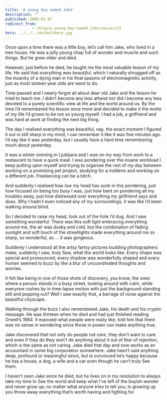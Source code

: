 ```yaml
---
title: 'A young boy named Jake'
description: ""
published: 2009-01-07
redirect_from: 
            - /blog/a-young-boy-named-jake/swizec/21
hero: ../../../defaultHero.jpg
---
```

Once upon a time there was a little boy, let’s call him Jake, who lived in a tree house. He was a jolly young chap full of wonder and muscle and such things. But he grew older and died.

However, just before he died, he taught me the most valuable lesson of my life. He said that _everything was beautiful_, which I naturally shrugged off as the insanity of a dying man in his final spasms of electromagnetic activity, just as most sixteen year olds are wont to do.

Time passed and I nearly forgot all about dear old Jake and the lesson he tried to teach me. I didn’t become any less atheist nor did I become any less devoted to a purely scientific view at life and the world around us. By the time I’d remembered his lesson once more and decided to make it the motto of my life I’d grown to be not so young myself. I had a job, a girlfriend and was hard at work at finding the next big thing.

The day I realised everything was beautiful, nay, the exact moment I figured it out is still sharp in my mind, I can remember it like it was five minutes ago. I’d say like it was yesterday, but I usually have a hard time remembering much about yesterday.

It was a winter evening in Ljubljana and I was on my way from work to a restaurant to have a quick meal. I was pondering over the insane workload I keep putting upon myself and trying to organise the rest of my day between working on a promising pet project, studying for a midterm and working on a different job. Freelancing can be a bitch.

And suddenly I realised how low my head has sunk in this pondering, just how focused on being too busy I was, just how bent on pondering all my troubles away, just how distressed over everything my girlfriend says and does. Why I hadn’t even noticed any of my surroundings, it was like I’d been walking around blind.

So I decided to raise my head, look out of the hole I’d dug. And I saw something wonderful. There was this soft light embracing everything around me, the air was dusky and cold, but the combination of fading sunlight and soft touch of the streetlights made everything around me so sharp, so wonderful, so ... it was gorgeous.

Suddenly I understood all the artsy fartsy pictures budding photographers make, suddenly I saw, truly Saw, what the world looks like. Every shape was special and pronounced, every shadow was wonderfully shaped and every human seemed to buzz by like a blur of uncoordinated thoughts and worries.

It felt like being in one of those shots of discovery, you know, the ones where a person stands in a busy street, looking around with calm, while everyone rushes by in time-lapse motion with just the background standing still and popping out? Well I saw exactly that, a barrage of noise against the beautiful cityscape.

Walking through the buzz I also remembered Jake, his death and his cryptic message. He was thirteen when he died and had just finished reading Orwell’s 1984. It exposed what people were really like, told him that there was no sense in wondering since those in power can make anything true.

Jake discovered that not only do people not care, they don’t want to care and even if they do they won’t do anything about it out of fear of rejection, which is the same as not caring. Jake died that day and now works as an accountant in some big corporation somewhere. Jake hasn’t said anything deep, profound or meaningful since, but is convinced he’s happy because he has a house, a dog, a wife and a car even though he can’t truly See them.

I haven’t seen Jake since he died, but he lives on in my resolution to always take my time to See the world and keep what I’ve left of the boyish wonder and never grow up; no matter what anyone tries to tell you, in growing up you throw away everything that’s worth having and fighting for.
